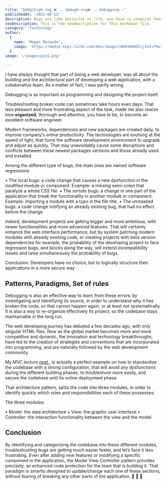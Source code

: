 ```yaml
---
title: 'Debgihjgh-ing ❌ .. debugh-ing❌ .. debugging ✅'
publishedAt: '2022-08-12'
description: Bugs are like obstacles in life, you have to vanquish them
seoDescription: This is the seoDescription for this markdown file.
category: 'Technology'
author:
  {
    name: 'Megan Matanda',
    image: 'https://media-exp1.licdn.com/dms/image/C4E03AQHOlcjIeSs7Hw/profile-displayphoto-shrink_200_200/0/1656079264419?e=1665014400&v=beta&t=iqNsDEnusO-SGUDunM-TC5ZJcMGGMq6Yn_xWwOVYXvE',
  }
image: '/images/pic5.png'
  
--- 
```


I have always thought that part of being a web developer, was all about the building and the architectural part of developing a web application, with a collaborative team.
As a matter of fact, I was partly wrong.

Debugging is as important as programming and designing the project itself.

Troubleshooting broken code can sometimes take hours even days. That less pleasant and more frustrating aspect of the task, made me also realize how **organized**, thorough and attentive,
you have to be, to become an excellent software engineer.

Modern frameworks, dependencies and new packages are created daily, to improve company’s online productivity. The technologies are evolving at the speed of light, 
that force the software development environment to upgrade and adjust as quickly. 
That may unavoidably cause some disruptions and conflicts between these newest packages versions and those already used and installed.

Among the different type of bugs, the main ones are named software regressions:

• The local bugs: a code change that causes a new dysfunction in the modified module or component. Example: a missing semi-colon that paralyze a whole CSS file.
• The remote bugs: a change in one part of the application that break the functionality in another module or component. Example: importing a module with a typo in the file title.
• The unmasked bugs: a code change notifying an already existing bug, that had no effect before the change.

Indeed, development projects are getting bigger and more ambitious, with newer functionalities and more advanced features.
That will certainly enhance the web interface performance, but by system patching modern modules with already existing code, or creating projects with beta version dependencies for example, 
the probability of the developing project to face regression bugs, and blocks along the way, will extend incompatibility issues and raise simultaneously the probability of bugs.

Conclusion: Developers have no choice, but to logically structure their applications in a more secure way.

## Patterns, Paradigms, Set of rules

Debugging is also an effective way to learn from these errors: by investigating and identifying its source, in order to understand why it has broken the code, so that cannot happen again, or at least not systematically. 
It is also a way to re-organize effectively its project, so the codebase stays maintainable in the long run.

The web developing journey has debuted a few decades ago, with only singular HTML files. Now as the global market becomes more and more competitive and dynamic, 
the innovation and technology breakthroughs, have led to the creation of strategies and conventions that are incorporated into programming, and are naturally followed by the web development community.

My MVC lecture <a href="/article/post-7"> post </a> , is actually a perfect example on how to standardize the codebase with a strong configuration, that will avoid any dysfunctions during the different building phases,
to troubleshoot more easily, and secure the codebase until its online deployment phase.
 
That architecture pattern, splits the code into three modules, in order to identify quickly which roles and responsibilities each of these possesses:

The three modules:

• Model: the data architecture
• View: the graphic user interface
• Controller: the interaction functionality between the view and the model.


## Conclusion

By identifying and categorizing the codebase into these different modules, troubleshooting bugs are getting much easier faster, and let’s face it less frustrating.
Even after adding new features or modifying a specific component in the application, the Model View Controller pattern provides precisely, an enhanced code protection for the team that is building it. That paradigm is smartly designed to update/change each one of these sections, without fearing of breaking any other parts of the application. 🥳 🥳 🥳







